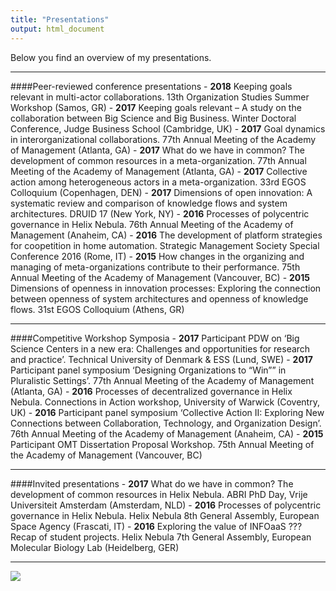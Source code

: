 ```yaml
---
title: "Presentations"
output: html_document
---
```

Below you find an overview of my presentations.

***
####Peer-reviewed conference presentations
- **2018**  Keeping goals relevant in multi-actor collaborations. 13th Organization Studies Summer Workshop (Samos, GR)
- **2017**  Keeping goals relevant -- A study on the collaboration between Big Science and Big Business. Winter Doctoral Conference, Judge Business School (Cambridge, UK)
- **2017**	Goal dynamics in interorganizational collaborations. 77th Annual Meeting of the Academy of Management (Atlanta, GA)
- **2017**	What do we have in common? The development of common resources in a meta-organization. 77th Annual Meeting of the Academy of Management (Atlanta, GA)
- **2017**	Collective action among heterogeneous actors in a meta-organization. 33rd EGOS Colloquium (Copenhagen, DEN)
- **2017**	Dimensions of open innovation: A systematic review and comparison of knowledge flows and system architectures. DRUID 17 (New York, NY)
- **2016**	Processes of polycentric governance in Helix Nebula. 76th Annual Meeting of the Academy of Management (Anaheim, CA)
- **2016**	The development of platform strategies for coopetition in home automation. Strategic Management Society Special Conference 2016 (Rome, IT)
- **2015**	How changes in the organizing and managing of meta-organizations contribute to their performance. 75th Annual Meeting of the Academy of Management (Vancouver, BC)
- **2015**	Dimensions of openness in innovation processes: Exploring the connection between openness of system architectures and openness of knowledge flows. 31st EGOS Colloquium (Athens, GR)

***
####Competitive Workshop Symposia
- **2017**	Participant PDW on 'Big Science Centers in a new era: Challenges and opportunities for research and practice'. Technical University of Denmark & ESS (Lund, SWE)
- **2017**	Participant panel symposium 'Designing Organizations to "Win"" in Pluralistic Settings'. 77th Annual Meeting of the Academy of Management (Atlanta, GA)
- **2016**	Processes of decentralized governance in Helix Nebula. Connections in Action workshop, University of Warwick (Coventry, UK)
- **2016**	Participant panel symposium 'Collective Action II: Exploring New Connections between Collaboration, Technology, and Organization Design'. 76th Annual Meeting of the Academy of Management (Anaheim, CA)
- **2015**	Participant OMT Dissertation Proposal Workshop. 75th Annual Meeting of the Academy of Management (Vancouver, BC)

***
####Invited presentations
- **2017**	What do we have in common? The development of common resources in Helix Nebula. ABRI PhD Day, Vrije Universiteit Amsterdam (Amsterdam, NLD)
- **2016**	Processes of polycentric governance in Helix Nebula. Helix Nebula 8th General Assembly, European Space Agency (Frascati, IT)
- **2016**	Exploring the value of INFOaaS ??? Recap of student projects. Helix Nebula 7th General Assembly, European Molecular Biology Lab (Heidelberg, GER)

***

![](http://www.jochemhummel.com/IMG_0619.jpg)
